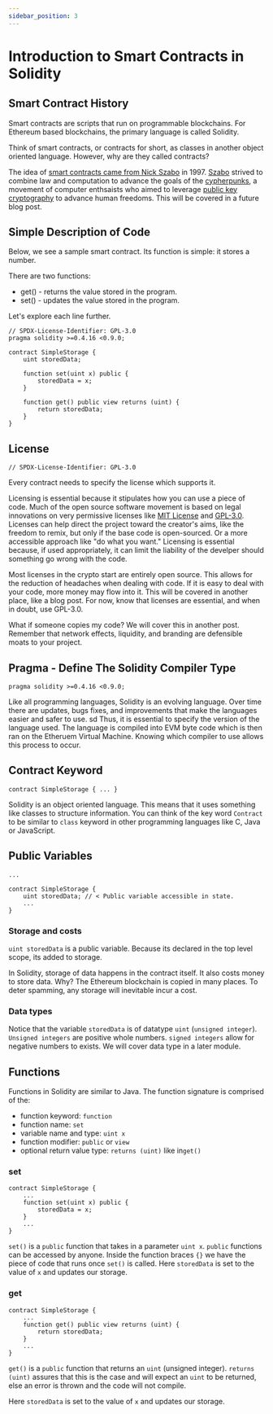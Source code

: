 ```yaml
---
sidebar_position: 3
---
```


# Introduction to Smart Contracts in Solidity

## Smart Contract History

Smart contracts are scripts that run on programmable blockchains. For Ethereum based blockchains, the primary language is called Solidity.

Think of smart contracts, or contracts for short, as classes in another object oriented language. However, why are they called contracts?

The idea of [smart contracts came from Nick Szabo](https://nakamotoinstitute.org/the-idea-of-smart-contracts/) in 1997. [Szabo](https://www.youtube.com/watch?v=3FA3UjA0igY) strived to combine law and computation to advance the goals of the [cypherpunks](https://www.wired.com/1993/02/crypto-rebels/), a movement of computer enthsaists who aimed to leverage [public key cryptography](https://en.wikipedia.org/wiki/Public-key_cryptography) to advance human freedoms. This will be covered in a future blog post.

## Simple Description of Code

Below, we see a sample smart contract. Its function is simple: it stores a number.

There are two functions:

- get() - returns the value stored in the program.
- set() - updates the value stored in the program.

Let's explore each line further.

<Tabs>

<TabItem value="sol" label="Solidity">

```solidity
// SPDX-License-Identifier: GPL-3.0
pragma solidity >=0.4.16 <0.9.0;

contract SimpleStorage {
    uint storedData;

    function set(uint x) public {
        storedData = x;
    }

    function get() public view returns (uint) {
        return storedData;
    }
}
```

</TabItem>
</Tabs>

<Tabs>

<TabItem value="sol" label="Solidity">

## License

```solidity
// SPDX-License-Identifier: GPL-3.0
```

Every contract needs to specify the license which supports it.

Licensing is essential because it stipulates how you can use a piece of code. Much of the open source software movement is based on legal innovations on very permissive licenses like [MIT License](https://choosealicense.com/licenses/mit/) and [GPL-3.0](https://choosealicense.com/licenses/gpl-3.0/).
Licenses can help direct the project toward the creator's aims, like the freedom to remix, but only if the base code is open-sourced. Or a more accessible approach like "do what you want." Licensing is essential because, if used appropriately, it can limit the liability of the develper should something go wrong with the code.

Most licenses in the crypto start are entirely open source. This allows for the reduction of headaches when dealing with code. If it is easy to deal with your code, more money may flow into it. This will be covered in another place, like a blog post.
For now, know that licenses are essential, and when in doubt, use GPL-3.0.

What if someone copies my code? We will cover this in another post. Remember that network effects, liquidity, and branding are defensible moats to your project.

## Pragma - Define The Solidity Compiler Type

```solidity
pragma solidity >=0.4.16 <0.9.0;
```

Like all programming languages, Solidity is an evolving language. Over time there are updates, bugs fixes, and improvements that make the languages easier and safer to use.
sd
Thus, it is essential to specify the version of the language used. The language is compiled into EVM byte code which is then ran on the Etheruem Virtual Machine. Knowing which compiler to use allows this process to occur.

## Contract Keyword

```solidity
contract SimpleStorage { ... }
```

Solidity is an object oriented language. This means that it uses something like classes to structure information. You can think of the key word `Contract` to be similar to `class` keyword in other programming languages like C, Java or JavaScript.

## Public Variables

```solidity
...

contract SimpleStorage {
    uint storedData; // < Public variable accessible in state.
    ...
}
```

### Storage and costs

`uint storedData` is a public variable. Because its declared in the top level scope, its added to storage.

In Solidity, storage of data happens in the contract itself. It also costs money to store data. Why? The Ethereum blockchain is copied in many places. To deter spamming, any storage will inevitable incur a cost.

### Data types

Notice that the variable `storedData` is of datatype `uint` (`unsigned integer`). `Unsigned integers` are positive whole numbers. `signed integers` allow for negative numbers to exists.
We will cover data type in a later module.

## Functions

Functions in Solidity are similar to Java. The function signature is comprised of the:

- function keyword: `function`
- function name: `set`
- variable name and type: `uint x`
- function modifier: `public` or `view`
- optional return value type: `returns (uint)` like in`get()`

### set

```solidity
contract SimpleStorage {
    ...
    function set(uint x) public {
        storedData = x;
    }
    ...
}
```

`set()` is a `public` function that takes in a parameter `uint x`. `public` functions can be accessed by anyone. Inside the function braces `{}` we have the piece of code that runs once `set()` is called.
Here `storedData` is set to the value of `x` and updates our storage.

### get

```solidity
contract SimpleStorage {
    ...
    function get() public view returns (uint) {
        return storedData;
    }
    ...
}
```

`get()` is a `public` function that returns an `uint` (unsigned integer). `returns (uint)` assures that this is the case and will expect an `uint` to be returned, else an error is thrown and the code will not compile.

Here `storedData` is set to the value of `x` and updates our storage.

</TabItem>
</Tabs>
